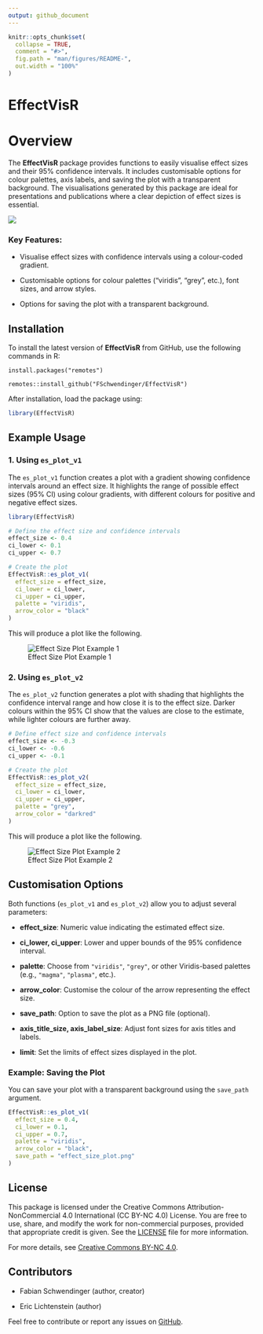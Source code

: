 ```yaml
---
output: github_document
---
```


<!-- README.md is generated from README.Rmd. Please edit that file -->

```r
knitr::opts_chunk$set(
  collapse = TRUE,
  comment = "#>",
  fig.path = "man/figures/README-",
  out.width = "100%"
)
```

# EffectVisR

# Overview

The **EffectVisR** package provides functions to easily visualise effect sizes and their 95% confidence intervals. It includes customisable options for colour palettes, axis labels, and saving the plot with a transparent background. The visualisations generated by this package are ideal for presentations and publications where a clear depiction of effect sizes is essential.

![](man/figures/Social_Preview_2@400x.png)

### Key Features:

-   Visualise effect sizes with confidence intervals using a colour-coded gradient.

-   Customisable options for colour palettes ("viridis", "grey", etc.), font sizes, and arrow styles.

-   Options for saving the plot with a transparent background.

## Installation

To install the latest version of **EffectVisR** from GitHub, use the following commands in R:

`install.packages("remotes")`

`remotes::install_github("FSchwendinger/EffectVisR")`

After installation, load the package using:

```r
library(EffectVisR)
```

## Example Usage

### 1. Using `es_plot_v1`

The `es_plot_v1` function creates a plot with a gradient showing confidence intervals around an effect size. It highlights the range of possible effect sizes (95% CI) using colour gradients, with different colours for positive and negative effect sizes.

```r
library(EffectVisR)

# Define the effect size and confidence intervals
effect_size <- 0.4
ci_lower <- 0.1
ci_upper <- 0.7

# Create the plot
EffectVisR::es_plot_v1(
  effect_size = effect_size,
  ci_lower = ci_lower,
  ci_upper = ci_upper,
  palette = "viridis",
  arrow_color = "black"
)
```

This will produce a plot like the following.

![Effect Size Plot Example 1](man/figures/example_v1.png)

### 2. Using `es_plot_v2`

The `es_plot_v2` function generates a plot with shading that highlights the confidence interval range and how close it is to the effect size. Darker colours within the 95% CI show that the values are close to the estimate, while lighter colours are further away.

```r
# Define effect size and confidence intervals
effect_size <- -0.3
ci_lower <- -0.6
ci_upper <- -0.1

# Create the plot
EffectVisR::es_plot_v2(
  effect_size = effect_size,
  ci_lower = ci_lower,
  ci_upper = ci_upper,
  palette = "grey",
  arrow_color = "darkred"
)
```

This will produce a plot like the following.

![Effect Size Plot Example 2](man/figures/example_v2.png)

## Customisation Options

Both functions (`es_plot_v1` and `es_plot_v2`) allow you to adjust several parameters:

-   **effect_size**: Numeric value indicating the estimated effect size.

-   **ci_lower, ci_upper**: Lower and upper bounds of the 95% confidence interval.

-   **palette**: Choose from `"viridis"`, `"grey"`, or other Viridis-based palettes (e.g., `"magma"`, `"plasma"`, etc.).

-   **arrow_color**: Customise the colour of the arrow representing the effect size.

-   **save_path**: Option to save the plot as a PNG file (optional).

-   **axis_title_size, axis_label_size**: Adjust font sizes for axis titles and labels.

-   **limit**: Set the limits of effect sizes displayed in the plot.

### Example: Saving the Plot

You can save your plot with a transparent background using the `save_path` argument.

```r
EffectVisR::es_plot_v1(
  effect_size = 0.4,
  ci_lower = 0.1,
  ci_upper = 0.7,
  palette = "viridis",
  arrow_color = "black",
  save_path = "effect_size_plot.png"
)
```

## License

This package is licensed under the Creative Commons Attribution-NonCommercial 4.0 International (CC BY-NC 4.0) License. You are free to use, share, and modify the work for non-commercial purposes, provided that appropriate credit is given. See the [LICENSE](LICENSE-CC-BY-NC-4.0.md) file for more information.

For more details, see [Creative Commons BY-NC 4.0](https://creativecommons.org/licenses/by-nc/4.0/).

## Contributors

-   Fabian Schwendinger (author, creator)

-   Eric Lichtenstein (author)

Feel free to contribute or report any issues on [GitHub](https://github.com/FSchwendinger/EffectVisR).
